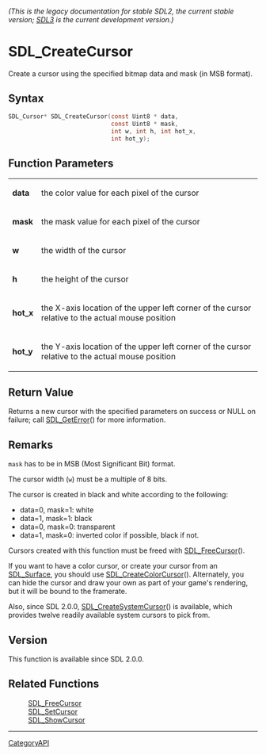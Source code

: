 ====== (This is the legacy documentation for stable SDL2, the current stable version; [https://wiki.libsdl.org/SDL3/ SDL3] is the current development version.) ======
= SDL_CreateCursor =

Create a cursor using the specified bitmap data and mask (in MSB format).

== Syntax ==

<syntaxhighlight lang='c'>
SDL_Cursor* SDL_CreateCursor(const Uint8 * data,
                             const Uint8 * mask,
                             int w, int h, int hot_x,
                             int hot_y);
</syntaxhighlight>

== Function Parameters ==

{|
|'''data'''
|the color value for each pixel of the cursor
|-
|'''mask'''
|the mask value for each pixel of the cursor
|-
|'''w'''
|the width of the cursor
|-
|'''h'''
|the height of the cursor
|-
|'''hot_x'''
|the X-axis location of the upper left corner of the cursor relative to the actual mouse position
|-
|'''hot_y'''
|the Y-axis location of the upper left corner of the cursor relative to the actual mouse position
|}

== Return Value ==

Returns a new cursor with the specified parameters on success or NULL on
failure; call [[SDL_GetError]]() for more information.

== Remarks ==

<code>mask</code> has to be in MSB (Most Significant Bit) format.

The cursor width (<code>w</code>) must be a multiple of 8 bits.

The cursor is created in black and white according to the following:

* data=0, mask=1: white
* data=1, mask=1: black
* data=0, mask=0: transparent
* data=1, mask=0: inverted color if possible, black if not.

Cursors created with this function must be freed with [[SDL_FreeCursor]]().

If you want to have a color cursor, or create your cursor from an
[[SDL_Surface]], you should use [[SDL_CreateColorCursor]](). Alternately,
you can hide the cursor and draw your own as part of your game's rendering,
but it will be bound to the framerate.

Also, since SDL 2.0.0, [[SDL_CreateSystemCursor]]() is available, which
provides twelve readily available system cursors to pick from.

== Version ==

This function is available since SDL 2.0.0.

== Related Functions ==

:[[SDL_FreeCursor]]
:[[SDL_SetCursor]]
:[[SDL_ShowCursor]]

----
[[CategoryAPI]]


